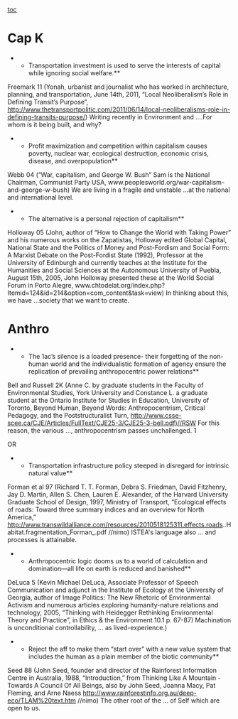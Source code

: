 [[toc]]
=Cap K= 
**Transportation investment is used to serve the interests of capital while ignoring social welfare.**
Freemark 11
(Yonah, urbanist and journalist who has worked in architecture, planning, and transportation, June 14th, 2011, “Local Neoliberalism’s Role in Defining Transit’s Purpose”, http://www.thetransportpolitic.com/2011/06/14/local-neoliberalisms-role-in-defining-transits-purpose/)
Writing recently in Environment and ….For whom is it being built, and why?

**Profit maximization and competition within capitalism causes poverty, nuclear war, ecological destruction, economic crisis, disease, and overpopulation**
Webb 04 (“War, capitalism, and George W. Bush” Sam is the National Chairman, Communist Party USA, www.peoplesworld.org/war-capitalism-and-george-w-bush)
We are living in a fragile and unstable …at the national and international level.

**The alternative is a personal rejection of capitalism**
Holloway 05 (John, author of “How to Change the World with Taking Power” and his numerous works on the Zapatistas, Holloway edited Global Capital, National State and the Politics of Money and Post-Fordism and Social Form: A Marxist Debate on the Post-Fordist State (1992), Professor at the University of Edinburgh and currently teaches at the Institute for the Humanities and Social Sciences at the Autonomous University of Puebla, August 15th, 2005, John Holloway presented these at the World Social Forum in Porto Alegre, www.chtodelat.org/index.php?Itemid=124&id=214&option=com_content&task=view)
In thinking about this, we have …society that we want to create.



=Anthro= 

**The 1ac’s silence is a loaded presence- their forgetting of the non-human world and the individualistic formation of agency ensure the replication of prevailing anthropocentric power relations**
Bell and Russell 2K (Anne C. by graduate students in the Faculty of Environmental Studies, York University and Constance L. a graduate student at the Ontario Institute for Studies in Education, University of Toronto, Beyond Human, Beyond Words: Anthropocentrism, Critical Pedagogy, and the Poststructuralist Turn, http://www.csse-scee.ca/CJE/Articles/FullText/CJE25-3/CJE25-3-bell.pdf)//RSW
For this reason, the various …, anthropocentrism passes unchallenged. 1

OR

**Transportation infrastructure policy steeped in disregard for intrinsic natural value**
Forman et al 97 (Richard T. T. Forman, Debra S. Friedman, David Fitzhenry, Jay D. Martin, Allen S. Chen, Lauren E. Alexander, of the Harvard University Graduate School of Design, 1997, Ministry of Transport, “Ecological effects of roads: Toward three summary indices and an overview for North America,” http://www.transwildalliance.com/resources/2010518125311.effects.roads..Habitat.fragmentation_Forman_.pdf //nimo)
ISTEA's language also … and processes is attainable.


**Anthropocentric logic dooms us to a world of calculation and domination—all life on earth is reduced and banished**
DeLuca 5 (Kevin Michael DeLuca, Associate Professor of Speech Communication and adjunct in the Institute of Ecology at the University of Georgia, author of Image Politics: The New Rhetoric of Environmental Activism and numerous articles exploring humanity-nature relations and technology, 2005, “Thinking with Heidegger Rethinking Environmental Theory and Practice”, in Ethics & the Environment 10.1 p. 67-87)
Machination is unconditional controllability, … as lived-experience.)


**Reject the aff to make them “start over” with a new value system that includes the human as a plain member of the biotic community**
Seed 88 (John Seed, founder and director of the Rainforest Information Centre in Australia, 1988, “Introduction,” from Thinking Like A Mountain - Towards A Council Of All Beings, also by John Seed, Joanna Macy, Pat Fleming, and Arne Naess http://www.rainforestinfo.org.au/deep-eco/TLAM%20text.htm //nimo)
The other root of the … of Self which are open to us.